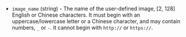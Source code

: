 <!-- Code generated from the comments of the AlicloudImageConfig struct in builder/alicloud/ecs/image_config.go; DO NOT EDIT MANUALLY -->

-   `image_name` (string) - The name of the user-defined image, [2, 128] English or Chinese
    characters. It must begin with an uppercase/lowercase letter or a
    Chinese character, and may contain numbers, `_` or `-`. It cannot begin
    with `http://` or `https://`.
    